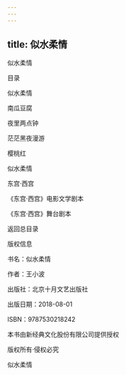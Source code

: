 ```yaml
---
---
---
```

title: 似水柔情
---

似水柔情

目录

似水柔情

南瓜豆腐



夜里两点钟



茫茫黑夜漫游



樱桃红



似水柔情



东宫·西宫

《东宫·西宫》电影文学剧本



《东宫·西宫》舞台剧本



返回总目录





版权信息



书名：似水柔情

作者：王小波

出版社：北京十月文艺出版社

出版日期：2018-08-01

ISBN：9787530218242

本书由新经典文化股份有限公司提供授权

版权所有·侵权必究





似水柔情



